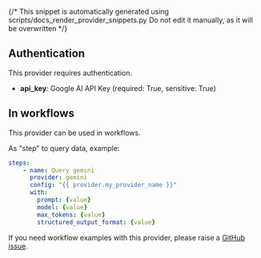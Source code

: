 {/* This snippet is automatically generated using scripts/docs_render_provider_snippets.py 
Do not edit it manually, as it will be overwritten */}

## Authentication
This provider requires authentication.
- **api_key**: Google AI API Key (required: True, sensitive: True)


## In workflows

This provider can be used in workflows.


As "step" to query data, example:
```yaml
steps:
    - name: Query gemini
      provider: gemini
      config: "{{ provider.my_provider_name }}"
      with:
        prompt: {value}  
        model: {value}  
        max_tokens: {value}  
        structured_output_format: {value}  
```




If you need workflow examples with this provider, please raise a [GitHub issue](https://github.com/keephq/keep/issues).
